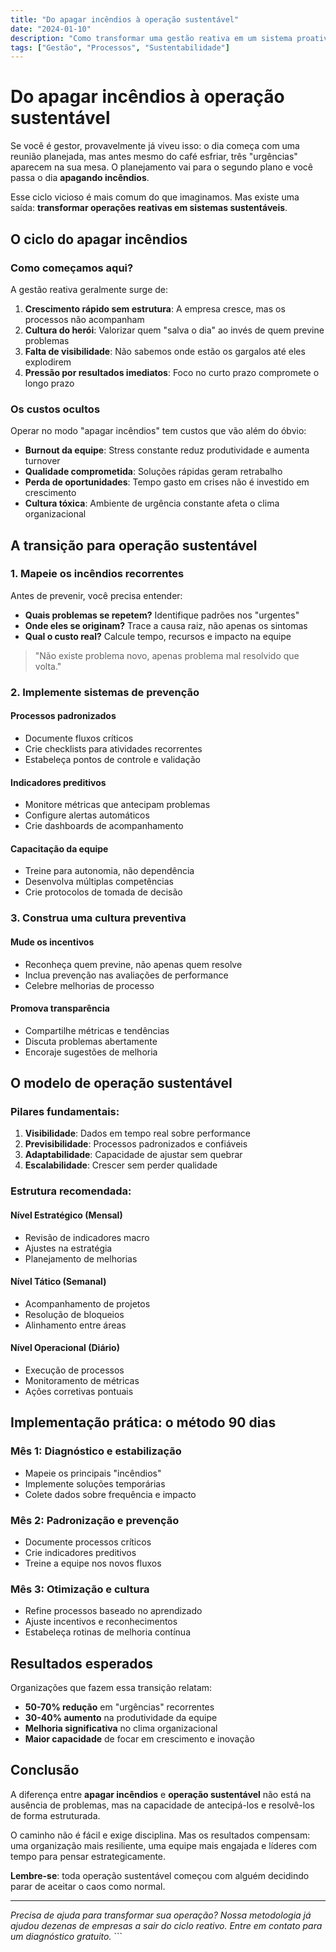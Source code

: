 ```yaml
---
title: "Do apagar incêndios à operação sustentável"
date: "2024-01-10"
description: "Como transformar uma gestão reativa em um sistema proativo e sustentável que previne crises ao invés de apenas reagir a elas."
tags: ["Gestão", "Processos", "Sustentabilidade"]
---
```


# Do apagar incêndios à operação sustentável

Se você é gestor, provavelmente já viveu isso: o dia começa com uma reunião planejada, mas antes mesmo do café esfriar, três "urgências" aparecem na sua mesa. O planejamento vai para o segundo plano e você passa o dia **apagando incêndios**.

Esse ciclo vicioso é mais comum do que imaginamos. Mas existe uma saída: **transformar operações reativas em sistemas sustentáveis**.

## O ciclo do apagar incêndios

### Como começamos aqui?

A gestão reativa geralmente surge de:

1. **Crescimento rápido sem estrutura**: A empresa cresce, mas os processos não acompanham
2. **Cultura do herói**: Valorizar quem "salva o dia" ao invés de quem previne problemas
3. **Falta de visibilidade**: Não sabemos onde estão os gargalos até eles explodirem
4. **Pressão por resultados imediatos**: Foco no curto prazo compromete o longo prazo

### Os custos ocultos

Operar no modo "apagar incêndios" tem custos que vão além do óbvio:

- **Burnout da equipe**: Stress constante reduz produtividade e aumenta turnover
- **Qualidade comprometida**: Soluções rápidas geram retrabalho
- **Perda de oportunidades**: Tempo gasto em crises não é investido em crescimento
- **Cultura tóxica**: Ambiente de urgência constante afeta o clima organizacional

## A transição para operação sustentável

### 1. Mapeie os incêndios recorrentes

Antes de prevenir, você precisa entender:

- **Quais problemas se repetem?** Identifique padrões nos "urgentes"
- **Onde eles se originam?** Trace a causa raiz, não apenas os sintomas
- **Qual o custo real?** Calcule tempo, recursos e impacto na equipe

> "Não existe problema novo, apenas problema mal resolvido que volta."

### 2. Implemente sistemas de prevenção

#### Processos padronizados
- Documente fluxos críticos
- Crie checklists para atividades recorrentes
- Estabeleça pontos de controle e validação

#### Indicadores preditivos
- Monitore métricas que antecipam problemas
- Configure alertas automáticos
- Crie dashboards de acompanhamento

#### Capacitação da equipe
- Treine para autonomia, não dependência
- Desenvolva múltiplas competências
- Crie protocolos de tomada de decisão

### 3. Construa uma cultura preventiva

#### Mude os incentivos
- Reconheça quem previne, não apenas quem resolve
- Inclua prevenção nas avaliações de performance
- Celebre melhorias de processo

#### Promova transparência
- Compartilhe métricas e tendências
- Discuta problemas abertamente
- Encoraje sugestões de melhoria

## O modelo de operação sustentável

### Pilares fundamentais:

1. **Visibilidade**: Dados em tempo real sobre performance
2. **Previsibilidade**: Processos padronizados e confiáveis
3. **Adaptabilidade**: Capacidade de ajustar sem quebrar
4. **Escalabilidade**: Crescer sem perder qualidade

### Estrutura recomendada:

#### Nível Estratégico (Mensal)
- Revisão de indicadores macro
- Ajustes na estratégia
- Planejamento de melhorias

#### Nível Tático (Semanal)
- Acompanhamento de projetos
- Resolução de bloqueios
- Alinhamento entre áreas

#### Nível Operacional (Diário)
- Execução de processos
- Monitoramento de métricas
- Ações corretivas pontuais

## Implementação prática: o método 90 dias

### Mês 1: Diagnóstico e estabilização
- Mapeie os principais "incêndios"
- Implemente soluções temporárias
- Colete dados sobre frequência e impacto

### Mês 2: Padronização e prevenção
- Documente processos críticos
- Crie indicadores preditivos
- Treine a equipe nos novos fluxos

### Mês 3: Otimização e cultura
- Refine processos baseado no aprendizado
- Ajuste incentivos e reconhecimentos
- Estabeleça rotinas de melhoria contínua

## Resultados esperados

Organizações que fazem essa transição relatam:

- **50-70% redução** em "urgências" recorrentes
- **30-40% aumento** na produtividade da equipe
- **Melhoria significativa** no clima organizacional
- **Maior capacidade** de focar em crescimento e inovação

## Conclusão

A diferença entre **apagar incêndios** e **operação sustentável** não está na ausência de problemas, mas na capacidade de antecipá-los e resolvê-los de forma estruturada.

O caminho não é fácil e exige disciplina. Mas os resultados compensam: uma organização mais resiliente, uma equipe mais engajada e líderes com tempo para pensar estrategicamente.

**Lembre-se**: toda operação sustentável começou com alguém decidindo parar de aceitar o caos como normal.

---

*Precisa de ajuda para transformar sua operação? Nossa metodologia já ajudou dezenas de empresas a sair do ciclo reativo. Entre em contato para um diagnóstico gratuito.*
\`\`\`
